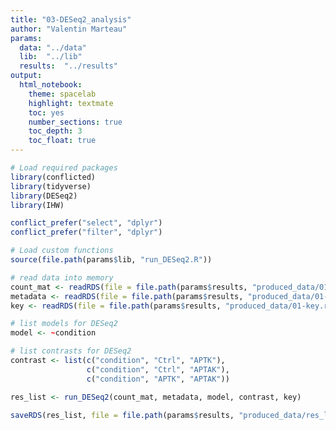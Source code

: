 ```yaml
---
title: "03-DESeq2_analysis"
author: "Valentin Marteau"
params:
  data: "../data"
  lib:  "../lib"
  results:  "../results"
output:
  html_notebook:
    theme: spacelab
    highlight: textmate
    toc: yes
    number_sections: true
    toc_depth: 3
    toc_float: true
---
```


```r
# Load required packages
library(conflicted)
library(tidyverse)
library(DESeq2)
library(IHW)

conflict_prefer("select", "dplyr")
conflict_prefer("filter", "dplyr")

# Load custom functions
source(file.path(params$lib, "run_DESeq2.R"))
```

```r
# read data into memory
count_mat <- readRDS(file = file.path(params$results, "produced_data/01-count_mat.rds"))
metadata <- readRDS(file = file.path(params$results, "produced_data/01-metadata.rds"))
key <- readRDS(file = file.path(params$results, "produced_data/01-key.rds"))
```

```r
# list models for DESeq2
model <- ~condition

# list contrasts for DESeq2
contrast <- list(c("condition", "Ctrl", "APTK"),
                 c("condition", "Ctrl", "APTAK"),
                 c("condition", "APTK", "APTAK"))

res_list <- run_DESeq2(count_mat, metadata, model, contrast, key)

saveRDS(res_list, file = file.path(params$results, "produced_data/res_list.rds"))
```

